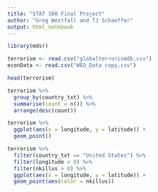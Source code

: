 ```yaml
---
title: "STAT 380 Final Project"
author: "Greg Westfall and TJ Schaeffer"
output: html_notebook
---
```


```r
library(mdsr)

```


```r
terrorism <- read.csv("globalterrorismdb.csv")
econData <- read.csv("WEO_Data copy.csv")

```

```r
head(terrorism)

```

```r
terrorism %>%
  group_by(country_txt) %>%
  summarise(count = n()) %>%
  arrange(desc(count))

```

```r
terrorism %>%
  ggplot(aes(x = longitude, y = latitude)) +
  geom_point()

```

```r
terrorism %>%
  filter(country_txt == "United States") %>%
  filter(longitude < 0) %>%
  filter(nkillus > 0) %>%
  ggplot(aes(x = longitude, y = latitude)) +
  geom_point(aes(color = nkillus))

```